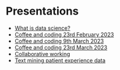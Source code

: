 # Presentations

- [What is data science?](/presentations/2023-02-02/what-is-data-science/)
- [Coffee and coding 23rd February 2023](/presentations/2023-02-23_coffee-and-coding)
- [Coffee and coding 9th March 2023](/presentations/2023-03-09_coffee-and-coding)
- [Coffee and coding 23rd March 2023](/presentations/2023-03-23_coffee-and-coding)
- [Collaborative working](/presentations/2023-03-23_collaborative-working)
- [Text mining patient experience data](/presentations/2023-05-23_data-science-for-good)
